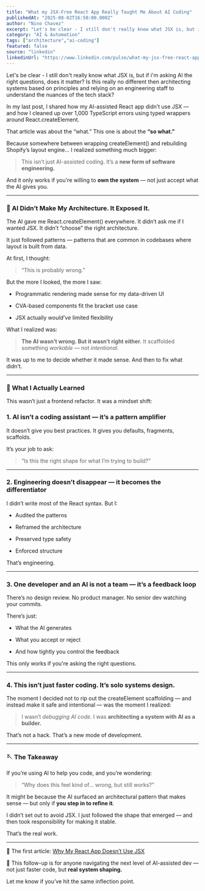 ```yaml
---
title: "What my JSX-Free React App Really Taught Me About AI Coding"
publishedAt: "2025-08-02T16:50:00.000Z"
author: "Nino Chavez"
excerpt: "Let's be clear - I still don't really know what JSX is, but if i'm asking AI the right questions, does it matter? Is this really no different then architecting systems based on principles and..."
category: "AI & Automation"
tags: ["architecture","ai-coding"]
featured: false
source: "linkedin"
linkedinUrl: "https://www.linkedin.com/pulse/what-my-jsx-free-react-app-really-taught-me-ai-coding-nino-chavez-3faoc"
---
```


Let's be clear - I still don't really know what JSX is, but if i'm asking AI the right questions, does it matter? Is this really no different then architecting systems based on principles and relying on an engineering staff to understand the nuances of the tech stack?

In my last post, I shared how my AI-assisted React app didn’t use JSX — and how I cleaned up over 1,000 TypeScript errors using typed wrappers around React.createElement.

That article was about the “what.” This one is about the **“so what.”**

Because somewhere between wrapping createElement() and rebuilding Shopify’s layout engine… I realized something much bigger:

> This isn’t just AI-assisted coding. It’s a **new form of software engineering.**

And it only works if you're willing to **own the system** — not just accept what the AI gives you.

* * *

### 🤖 AI Didn’t Make My Architecture. It Exposed It.

The AI gave me React.createElement() everywhere. It didn’t ask me if I wanted JSX. It didn’t “choose” the right architecture.

It just followed patterns — patterns that are common in codebases where layout is built from data.

At first, I thought:

> “This is probably wrong.”

But the more I looked, the more I saw:

-   Programmatic rendering made sense for my data-driven UI
    
-   CVA-based components fit the bracket use case
    
-   JSX actually *would’ve* limited flexibility
    

What I realized was:

> **The AI wasn’t wrong. But it wasn’t right either.** It scaffolded something *workable* — not *intentional*.

It was up to me to decide whether it made sense. And then to fix what didn’t.

* * *

### 🧠 What I Actually Learned

This wasn’t just a frontend refactor. It was a mindset shift:

### 1\. AI isn’t a coding assistant — it’s a pattern amplifier

It doesn’t give you best practices. It gives you defaults, fragments, scaffolds.

It’s your job to ask:

> “Is this the right shape for what I’m trying to build?”

* * *

### 2\. Engineering doesn’t disappear — it becomes the differentiator

I didn’t write most of the React syntax. But I:

-   Audited the patterns
    
-   Reframed the architecture
    
-   Preserved type safety
    
-   Enforced structure
    

That’s engineering.

* * *

### 3\. One developer and an AI is not a team — it’s a feedback loop

There’s no design review. No product manager. No senior dev watching your commits.

There’s just:

-   What the AI generates
    
-   What you accept or reject
    
-   And how tightly you control the feedback
    

This only works if you're asking the right questions.

* * *

### 4\. This isn’t just faster coding. It’s solo systems design.

The moment I decided not to rip out the createElement scaffolding — and instead make it safe and intentional — was the moment I realized:

> I wasn’t *debugging AI code*. I was **architecting a system with AI as a builder.**

That’s not a hack. That’s a new mode of development.

* * *

### 🪡 The Takeaway

If you’re using AI to help you code, and you’re wondering:

> “Why does this feel kind of... wrong, but still works?”

It might be because the AI surfaced an architectural pattern that makes sense — but only if **you step in to refine it**.

I didn’t set out to avoid JSX. I just followed the shape that emerged — and then took responsibility for making it stable.

That’s the real work.

* * *

🧠 The first article: [Why My React App Doesn’t Use JSX](https://nino.photos/blog)

📌 This follow-up is for anyone navigating the next level of AI-assisted dev — not just faster code, but **real system shaping.**

Let me know if you’ve hit the same inflection point.